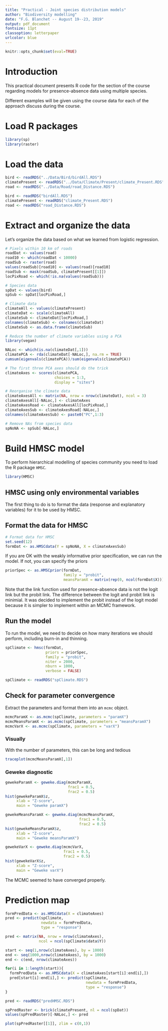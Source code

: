 ```yaml
---
title: "Practical - Joint species distribution models"
author: "Biodiversity modelling"
date: "F.G. Blanchet -- August 19--23, 2019"
output: pdf_document
fontsize: 11pt
classoption: letterpaper
urlcolor: blue
---
```


```r
knitr::opts_chunk$set(eval=TRUE)
```

# Introduction

This practical document presents R code for the section of the course regarding models for presence-absence data using multiple species.

Different examples will be given using the course data for each of the approach discuss during the course.

# Load R packages

```r
library(sp)
library(raster)
```

# Load the data

```r
bird <- readRDS("../Data/Bird/birdAll.RDS")
climatePresent <- readRDS("../Data/Climate/Present/climate_Present.RDS")
road <- readRDS("../Data/Road/road_Distance.RDS")
```

```r
bird <- readRDS("birdAll.RDS")
climatePresent <- readRDS("climate_Present.RDS")
road <- readRDS("road_Distance.RDS")
```

# Extract and organize the data

Let's organize the data based on what we learned from logistic regression.

```r
# Pixels within 10 km of roads
roadDat <- values(road)
road10 <- which(roadDat < 10000)
roadSub <- raster(road)
values(roadSub)[road10] <- values(road)[road10]
roadSub <- mask(roadSub, climatePresent[[1]])
locPixRoad <- which(!is.na(values(roadSub)))

# Species data
spDat <- values(bird)
spSub <- spDat[locPixRoad,]

# Climate data
climateAll <- values(climatePresent)
climateDat <- scale(climateAll)
climateSub <- climateDat[locPixRoad,]
colnames(climateSub) <- colnames(climateDat)
climateSub <- as.data.frame(climateSub)

# Reduce the number of climate variables using a PCA
library(vegan)

NALoc <- which(is.na(climateDat[,1]))
climatePCA <- rda(climateDat[-NALoc,], na.rm = TRUE)
cumsum(eigenvals(climatePCA))/sum(eigenvals(climatePCA))

# The first three PCA axes should do the trick
climateAxes <- scores(climatePCA,
                      choices = 1:3,
                      display = "sites")

# Reorganise the climate data
climateAxesAll <- matrix(NA, nrow = nrow(climateDat), ncol = 3)
climateAxesAll[-NALoc,] <- climateAxes
climateAxesRoad <- climateAxesAll[locPixRoad,]
climateAxesSub <- climateAxesRoad[-NALoc,]
colnames(climateAxesSub) <- paste0("PC",1:3)

# Remove NAs from species data
spNoNA <- spSub[-NALoc,]
```

# Build HMSC model

To perform hierarchical modelling of species community you need to load the R package `HMSC`.

```r
library(HMSC)
```

## HMSC using only environmental variables

The first thing to do is to format the data (response and explanatory variables) for it to be used by HMSC.

## Format the data for HMSC

```r
# Format data for HMSC
set.seed(12)
formDat <- as.HMSCdata(Y = spNoNA, X = climateAxesSub)
```

If you are OK with the weakly informative prior specification, we can run the model. If not, you can specify the priors

```r
priorSpec <- as.HMSCprior(formDat,
                          family = "probit",
                          meansParamX = matrix(rep(0, ncol(formDat$X))))
```

Note that the link function used for presence-absence data is not the logit link but the probit link. The difference between the logit and probit link is minimial. It was decided to implement the probit instead of the logit model because it is simpler to implement within an MCMC framework.

## Run the model

To run the model, we need to decide on how many iterations we should perform, including burn-in and thinning.

```r
spClimate <- hmsc(formDat,
                  priors = priorSpec,
                  family = "probit",
                  niter = 2000,
                  nburn = 1000,
                  verbose = FALSE)
```

```r
spClimate <- readRDS("spClimate.RDS")
```

## Check for parameter convergence
Extract the parameters and format them into an `mcmc` object.
```r
mcmcParamX <- as.mcmc(spClimate, parameters = "paramX")
mcmcMeansParamX <- as.mcmc(spClimate, parameters = "meansParamX")
mcmcVarX <- as.mcmc(spClimate, parameters = "varX")
```

### Visually

With the number of parameters, this can be long and tedious
```r
traceplot(mcmcMeansParamX[,1])
```

### Geweke diagnostic

```r
gewekeParamX <- geweke.diag(mcmcParamX,
                            frac1 = 0.5,
                            frac2 = 0.5)
hist(gewekeParamX$z,
     xlab = "Z-score",
     main = "Geweke paramX")
```

```r
gewekeMeansParamX <- geweke.diag(mcmcMeansParamX,
                                 frac1 = 0.5,
                                 frac2 = 0.5)
hist(gewekeMeansParamX$z,
     xlab = "Z-score",
     main = "Geweke meansParamX")
```

```r
gewekeVarX <- geweke.diag(mcmcVarX,
                          frac1 = 0.5,
                          frac2 = 0.5)
hist(gewekeVarX$z,
     xlab = "Z-score",
     main = "Geweke varX")
```

The MCMC seemed to have converged properly.

# Prediction map

```r
formPredData <- as.HMSCdata(X = climateAxes)
pred <- predict(spClimate,
                newdata = formPredData,
                type = "response")
```

```r
pred <- matrix(NA, nrow = nrow(climateAxes),
               ncol = ncol(spClimate$data$Y))

start <- seq(1,nrow(climateAxes), by = 1000)
end <- seq(1000,nrow(climateAxes), by = 1000)
end <- c(end, nrow(climateAxes))

for(i in 1:length(start)){
  formPredData <- as.HMSCdata(X = climateAxes[start[i]:end[i],])
  pred[start[i]:end[i],] <- predict(spClimate,
                                    newdata = formPredData,
                                    type = "response")
}
```

```r
pred <- readRDS("predHMSC.RDS")
```

```r
spPredRaster <- brick(climatePresent, nl = ncol(spDat))
values(spPredRaster)[-NALoc,] <- pred

plot(spPredRaster[[1]], zlim = c(0,1))
```
